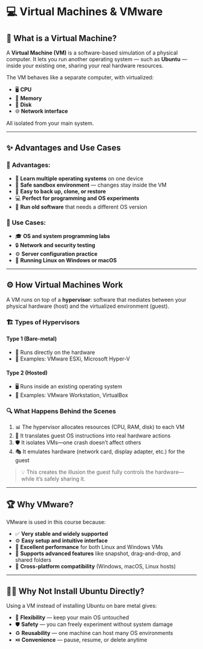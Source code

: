 # 💻 Virtual Machines & VMware

## 🤖 What is a Virtual Machine?

A **Virtual Machine (VM)** is a software-based simulation of a physical computer. It lets you run another operating system — such as **Ubuntu** — inside your existing one, sharing your real hardware resources.

The VM behaves like a separate computer, with virtualized:

- 🖥️ **CPU**
- 💾 **Memory**
- 💽 **Disk**
- 🌐 **Network interface**

All isolated from your main system.

---

## ✨ Advantages and Use Cases

### 🎯 **Advantages:**

- 🧠 **Learn multiple operating systems** on one device
- 🧪 **Safe sandbox environment** — changes stay inside the VM
- 🧰 **Easy to back up, clone, or restore**
- 💻 **Perfect for programming and OS experiments**
- 🧩 **Run old software** that needs a different OS version

### 🔧 **Use Cases:**

- 🎓 **OS and system programming labs**
- 🔒 **Network and security testing**
- ⚙️ **Server configuration practice**
- 🐧 **Running Linux on Windows or macOS**

---

## ⚙️ How Virtual Machines Work

A VM runs on top of a **hypervisor**: software that mediates between your physical hardware (host) and the virtualized environment (guest).

### 🏗️ Types of Hypervisors

#### Type 1 (Bare-metal)

- 🏢 Runs directly on the hardware
- 📝 Examples: VMware ESXi, Microsoft Hyper-V

#### Type 2 (Hosted)

- 🖥️ Runs inside an existing operating system
- 📝 Examples: VMware Workstation, VirtualBox

### 🔍 What Happens Behind the Scenes

1. 📊 The hypervisor allocates resources (CPU, RAM, disk) to each VM
2. 🔄 It translates guest OS instructions into real hardware actions
3. 🛡️ It isolates VMs—one crash doesn’t affect others
4. 🎭 It emulates hardware (network card, display adapter, etc.) for the guest

> 💡 This creates the illusion the guest fully controls the hardware—while it’s safely sharing it.

---

## 🏆 Why VMware?

VMware is used in this course because:

- ✅ **Very stable and widely supported**
- ⚙️ **Easy setup and intuitive interface**
- 💽 **Excellent performance** for both Linux and Windows VMs
- 🔄 **Supports advanced features** like snapshot, drag-and-drop, and shared folders
- 🧩 **Cross-platform compatibility** (Windows, macOS, Linux hosts)

---

## 🤷‍♂️ Why Not Install Ubuntu Directly?

Using a VM instead of installing Ubuntu on bare metal gives:

- 🎨 **Flexibility** — keep your main OS untouched
- 🛡️ **Safety** — you can freely experiment without system damage
- ♻️ **Reusability** — one machine can host many OS environments
- ⏯️ **Convenience** — pause, resume, or delete anytime
